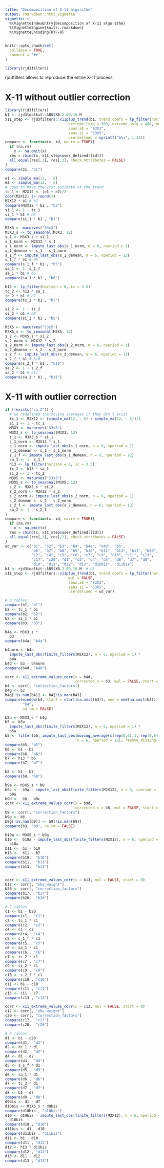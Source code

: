```yaml
---
title: "Decomposition of X-11 algorithm"
output: rmarkdown::html_vignette
vignette: >
  %\VignetteIndexEntry{Decomposition of X-11 algorithm}
  %\VignetteEngine{knitr::rmarkdown}
  %\VignetteEncoding{UTF-8}
---
```


```r
knitr::opts_chunk$set(
  collapse = TRUE,
  comment = "#>"
)
```

```r
library(rjd3filters)
```

rjd3filters allows to reproduce the entire X-11 process

# X-11 without outlier correction

```r
library(rjd3filters)
b1 <- rjd3toolkit::ABS$X0.2.09.10.M 
x11_step <- rjd3filters::x11plus_trend(b1, trend.coefs = lp_filter(horizon = 6, ic = 3.5),
                             extreme.lsig = 300, extreme.usig = 400, mul = FALSE,
                             seas.s0 = "S3X3",
                             seas.s1 = "S3X5",
                             userdefined = sprintf("b%i", 1:11))
compare <- function(x, id, na.rm = TRUE){
  if (na.rm)
    x <- na.omit(x)
  res = cbind(x, x11_step$user_defined[[id]])
  all.equal(res[,1], res[,2], check.attributes = FALSE)
}
compare(b1, "b1")

e1 <- simple_ma(12, - 6)
e2 <- simple_ma(12, - 5)
# used to have the 1rst estimate of the trend
tc_1 <- M2X12 <- (e1 + e2)/2
coef(M2X12) |> round(3)
M2X12 * b1 # b2
compare(M2X12 * b1 , "b2")
si_1 <- 1 - tc_1
si_1 * b1 # b3
compare(si_1 * b1 , "b3")

M3X3 <- macurves("S3x3")
M3X3_s <- to_seasonal(M3X3, 12)
s_1 <- M3X3_s * si_1
s_1_norm <- M2X12 * s_1
s_1_norm <- impute_last_obs(s_1_norm, n = 6, nperiod = 1)
s_1_demean <- s_1 - s_1_norm
s_1_f <- impute_last_obs(s_1_demean, n = 6, nperiod = 12)
s_1_f * b1 # b5
compare(s_1_f * b1 , "b5")
sa_1 <- 1- s_1_f
sa_1 * b1 # b6
compare(sa_1 * b1 , "b6")

h13 <- lp_filter(horizon = 6, ic = 3.5)
tc_2 <- h13 * sa_1
tc_2 * b1 # b7
compare(tc_2 * b1 , "b7")

si_2 <- 1 - tc_2
si_2 * b1 # b8
compare(si_2 * b1 , "b8")

M3X5 <- macurves("S3x5")
M3X5_s <- to_seasonal(M3X5, 12)
s_2 <- M3X5_s * si_2
s_2_norm <- M2X12 * s_2
s_2_norm <- impute_last_obs(s_2_norm, n = 6, nperiod = 1)
s_2_demean <- s_2 - s_2_norm
s_2_f <- impute_last_obs(s_2_demean, n = 6, nperiod = 12)
s_2_f * b1 # b10
compare(s_2_f * b1 , "b10")
sa_2 <- 1 - s_2_f
sa_2 * b1 # b11
compare(sa_2 * b1 , "b11")
```

# X-11 with outlier correction

```r
if (!exists("sa_2")) {
  # we redefined the moving averages if they don't exist
  tc_1 <- M2X12 <- (simple_ma(12, - 6) + simple_ma(12, - 5))/2
  si_1 <- 1 - tc_1
  M3X3 <- macurves("S3x3")
  M3X3_s <- to_seasonal(M3X3, 12)
  s_1 <- M3X3_s * si_1
  s_1_norm <- M2X12 * s_1
  s_1_norm <- impute_last_obs(s_1_norm, n = 6, nperiod = 1)
  s_1_demean <- s_1 - s_1_norm
  s_1_f <- impute_last_obs(s_1_demean, n = 6, nperiod = 12)
  sa_1 <- 1- s_1_f
  h13 <- lp_filter(horizon = 6, ic = 3.5)
  tc_2 <- h13 * sa_1
  si_2 <- 1 - tc_2
  M3X5 <- macurves("S3x5")
  M3X5_s <- to_seasonal(M3X5, 12)
  s_2 <- M3X5_s * si_2
  s_2_norm <- M2X12 * s_2
  s_2_norm <- impute_last_obs(s_2_norm, n = 6, nperiod = 1)
  s_2_demean <- s_2 - s_2_norm
  s_2_f <- impute_last_obs(s_2_demean, n = 6, nperiod = 12)
  sa_2 <- 1 - s_2_f
}
compare <- function(x, id, na.rm = TRUE){
  if (na.rm)
    x <- na.omit(x)
  res = cbind(x, x11_step$user_defined[[id]])
  all.equal(res[,1], res[,2], check.attributes = FALSE)
}
ud_var <- c("b1", "b2", "b3", "b4", "b4a", "b4d", "b5", 
            "b6", "b7", "b8", "b9", "b10", "b11", "b13", "b17", "b20", "c1", 
            "c2", "c4", "c5", "c6", "c7", "c9", "c10", "c11", "c13", 
            "c17", "c20", "d1", "d2", "d4", "d5", "d6", "d7", "d8", 
            "d10", "d11", "d12", "d13", "d10bis", "d11bis")
b1 <- rjd3toolkit::ABS$X0.2.09.10.M  # b1
x11_step <- rjd3filters::x11plus_trend(b1, trend.coefs = lp_filter(horizon = 6, ic = 3.5),
                             mul = FALSE,
                             seas.s0 = "S3X3",
                             seas.s1 = "S3X5",
                             userdefined = ud_var)

# B tables
compare(b1, "b1")
b2 <- tc_1 * b1
compare(b2, "b2")
b3 <- si_1 * b1
compare(b3, "b3")

b4a <- M3X3_s * 
  b3
compare(b4a, "b4a")

b4norm <- b4a  - 
  impute_last_obs(finite_filters(M2X12), n = 6, nperiod = 1) * 
  b4a 
b4d <- b3 - b4norm
compare(b4d, "b4d")

corr <- x11_extreme_values_corr(x = b4d,
                                corrected_s = b3, mul = FALSE, start = 6)
b4 <- corr[, "correction_factors"]
b4g <- b3
b4g[!is.nan(b4)] <- b4[!is.nan(b4)]
compare(window(b4, start = start(na.omit(b3)), end = end(na.omit(b3))),
        "b4",
        na.rm = FALSE)

b5a <- M3X3_s * b4g
b5 <- b5a  - 
  impute_last_obs(finite_filters(M2X12), n = 6, nperiod = 1) * 
  b5a 
b5 <- filter(b5, impute_last_obs(moving_average(c(rep(0,6),1, rep(0,6)), lags = -6),
                                 n = 6, nperiod = 12), remove_missing = FALSE)
compare(b5, "b5")
b6 <- b1 - b5
compare(b6, "b6")
b7 <- h13 * b6
compare(b7, "b7")

b8 <- b1 - b7
compare(b8, "b8")

b9a <- M3X5_s * b8
b9c <-  b9a - impute_last_obs(finite_filters(M2X12), n = 6, nperiod = 1) * 
  b9a 
b9d <-  b8 - b9c
corr <- x11_extreme_values_corr(x = b9d,
                                corrected_s = b8, mul = FALSE, start = 0)
b9 <- corr[, "correction_factors"]
b9g <- b8
b9g[!is.nan(b9)] <- b9[!is.nan(b9)]
compare(b9, "b9", na.rm = FALSE)

b10a <- M3X5_s * b9g
b10 <-  b10a - impute_last_obs(finite_filters(M2X12), n = 6, nperiod = 1) * 
  b10a 
b11 <-  b1 - b10
b13 <-  b11 - b7
compare(b10,  "b10")
compare(b11,  "b11")
compare(b13,  "b13")


corr <- x11_extreme_values_corr(x = b13, mul = FALSE, start = 0)
b17 <- corr[, "obs_weight"]
b20 <- corr[, "correction_factors"]
compare(b17,  "b17")
compare(b20,  "b20")

# C tables
c1 <- b1 - b20
compare(c1,  "c1")
c2 <- tc_1 * c1
compare(c2,  "c2")
c4 <- c1 - c2
compare(c4,  "c4")
c5 <- s_1_f * c1
compare(c5,  "c5")
c6 <- sa_1 * c1
compare(c6 , "c6")
c7 <- tc_2 * c1
compare(c7 , "c7")
c9 <- si_2 * c1
compare(c9 , "c9")
c10 <- s_2_f * c1
compare(c10 , "c10")
c11 <- b1 - c10
compare(c11 , "c11")
c13 <- c11 - c7
compare(c13 , "c13")

corr <- x11_extreme_values_corr(x = c13, mul = FALSE, start = 0)
c17 <- corr[, "obs_weight"]
c20 <- corr[, "correction_factors"]
compare(c17,  "c17")
compare(c20,  "c20")

# D tables
d1 <- b1 - c20
compare(d1,  "d1")
d2 <- tc_1 * d1
compare(d2,  "d2")
d4 <- d1 - d2
compare(d4,  "d4")
d5 <- s_1_f * d1
compare(d5,  "d5")
d6 <- sa_1 * d1
compare(d6 , "d6")
d7 <- tc_2 * d1
compare(d7 , "d7")
d8 <- b1 - d7
compare(d8 , "d8")
d9bis <- d1 - d7
d10bis <- M3X5_s * d9bis
compare(d10bis , "d10bis")
d10 <- d10bis - impute_last_obs(finite_filters(M2X12), n = 6, nperiod = 1) * 
  d10bis 
compare(d10 , "d10")
d11bis <- d1 - d10
compare(d11bis , "d11bis")
d11 <- b1 - d10
compare(d11 , "d11")
d12 <- h13 * d11bis
compare(d12 , "d12")
d13 <- d11 - d12
compare(d13 , "d13")
```

